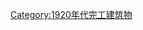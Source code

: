 {{Buildings and structures completed in year|20|19|1920}}
{{Commonscat|Built in 1920}}
[[Category:1920年代完工建筑物|Category:1920年代完工建筑物]]